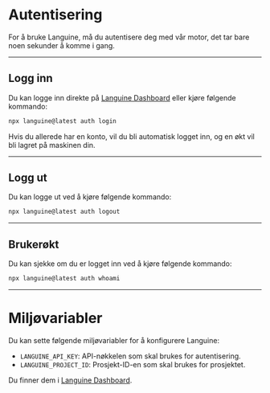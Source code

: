 # Autentisering

For å bruke Languine, må du autentisere deg med vår motor, det tar bare noen sekunder å komme i gang.

---

## Logg inn

Du kan logge inn direkte på [Languine Dashboard](https://languine.ai/login) eller kjøre følgende kommando:

```bash title="Terminal"
npx languine@latest auth login
```


Hvis du allerede har en konto, vil du bli automatisk logget inn, og en økt vil bli lagret på maskinen din.

---

## Logg ut

Du kan logge ut ved å kjøre følgende kommando:

```bash title="Terminal"
npx languine@latest auth logout
```

---

## Brukerøkt

Du kan sjekke om du er logget inn ved å kjøre følgende kommando:

```bash title="Terminal"
npx languine@latest auth whoami
```

---


# Miljøvariabler

Du kan sette følgende miljøvariabler for å konfigurere Languine:

- `LANGUINE_API_KEY`: API-nøkkelen som skal brukes for autentisering.
- `LANGUINE_PROJECT_ID`: Prosjekt-ID-en som skal brukes for prosjektet.

Du finner dem i [Languine Dashboard](https://languine.ai/login).